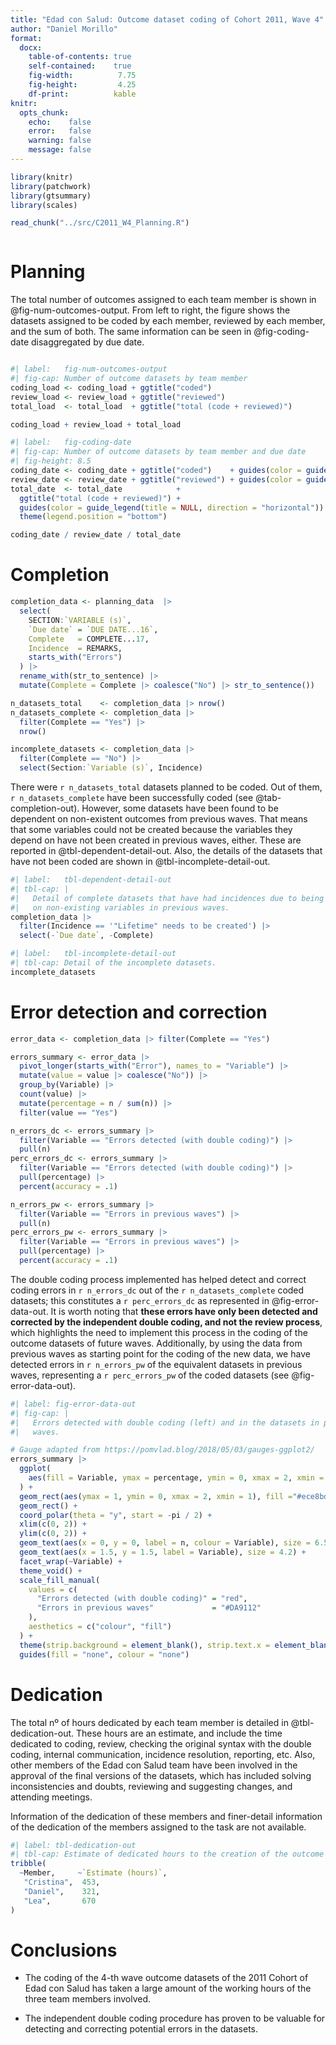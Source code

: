 ```yaml
---
title: "Edad con Salud: Outcome dataset coding of Cohort 2011, Wave 4"
author: "Daniel Morillo"
format:
  docx:
    table-of-contents: true
    self-contained:    true
    fig-width:          7.75
    fig-height:         4.25
    df-print:          kable
knitr:
  opts_chunk:
    echo:    false
    error:   false
    warning: false
    message: false
---
```


```r
library(knitr)
library(patchwork)
library(gtsummary)
library(scales)
```

```r
read_chunk("../src/C2011_W4_Planning.R")
```

```r
```

# Planning

The total number of outcomes assigned to each team member is shown in
@fig-num-outcomes-output. From left to right, the figure shows the datasets
assigned to be coded by each member, reviewed by each member, and the sum of
both. The same information can be seen in @fig-coding-date disaggregated by due
date.

```r
```

```r
#| label:   fig-num-outcomes-output
#| fig-cap: Number of outcome datasets by team member
coding_load <- coding_load + ggtitle("coded")
review_load <- review_load + ggtitle("reviewed")
total_load  <- total_load  + ggtitle("total (code + reviewed)")

coding_load + review_load + total_load
```

```r
#| label:   fig-coding-date
#| fig-cap: Number of outcome datasets by team member and due date
#| fig-height: 8.5
coding_date <- coding_date + ggtitle("coded")    + guides(color = guide_none())
review_date <- review_date + ggtitle("reviewed") + guides(color = guide_none())
total_date  <- total_date            +
  ggtitle("total (code + reviewed)") +
  guides(color = guide_legend(title = NULL, direction = "horizontal")) +
  theme(legend.position = "bottom")

coding_date / review_date / total_date
```

# Completion

```r
completion_data <- planning_data  |>
  select(
    SECTION:`VARIABLE (s)`,
    `Due date` = `DUE DATE...16`,
    Complete   = COMPLETE...17,
    Incidence  = REMARKS,
    starts_with("Errors")
  ) |>
  rename_with(str_to_sentence) |>
  mutate(Complete = Complete |> coalesce("No") |> str_to_sentence())

n_datasets_total    <- completion_data |> nrow()
n_datasets_complete <- completion_data |>
  filter(Complete == "Yes") |>
  nrow()

incomplete_datasets <- completion_data |>
  filter(Complete == "No") |>
  select(Section:`Variable (s)`, Incidence)
```

There were `r n_datasets_total` datasets planned to be coded. Out of them,
`r n_datasets_complete` have been successfully coded (see @tab-completion-out).
However, some datasets have been found to be dependent on non-existent outcomes
from previous waves. That means that some variables could not be created because
the variables they depend on have not been created in previous waves, either.
These are reported in @tbl-dependent-detail-out. Also, the details of the
datasets that have not been coded are shown in @tbl-incomplete-detail-out.

```r
#| label:   tbl-dependent-detail-out
#| tbl-cap: |
#|   Detail of complete datasets that have had incidences due to being dependent
#|   on non-existing variables in previous waves.
completion_data |>
  filter(Incidence == '"Lifetime" needs to be created') |>
  select(-`Due date`, -Complete)
```

```r
#| label:   tbl-incomplete-detail-out
#| tbl-cap: Detail of the incomplete datasets.
incomplete_datasets
```

# Error detection and correction

```r
error_data <- completion_data |> filter(Complete == "Yes")

errors_summary <- error_data |>
  pivot_longer(starts_with("Error"), names_to = "Variable") |>
  mutate(value = value |> coalesce("No")) |>
  group_by(Variable) |>
  count(value) |>
  mutate(percentage = n / sum(n)) |>
  filter(value == "Yes")

n_errors_dc <- errors_summary |>
  filter(Variable == "Errors detected (with double coding)") |>
  pull(n)
perc_errors_dc <- errors_summary |>
  filter(Variable == "Errors detected (with double coding)") |>
  pull(percentage) |>
  percent(accuracy = .1)

n_errors_pw <- errors_summary |>
  filter(Variable == "Errors in previous waves") |>
  pull(n)
perc_errors_pw <- errors_summary |>
  filter(Variable == "Errors in previous waves") |>
  pull(percentage) |>
  percent(accuracy = .1)

```

The double coding process implemented has helped detect and correct coding
errors in `r n_errors_dc` out of the `r n_datasets_complete` coded datasets;
this constitutes a `r perc_errors_dc` as represented in @fig-error-data-out.
It is worth noting that **these errors have only been detected and corrected by
the independent double coding, and not the review process**, which highlights
the need to implement this process in the coding of the outcome datasets of
future waves. Additionally, by using the data from previous waves as starting
point for the coding of the new data, we have detected errors in `r n_errors_pw`
of the equivalent datasets in previous waves, representing a `r perc_errors_pw`
of the coded datasets (see @fig-error-data-out).

```r
#| label: fig-error-data-out
#| fig-cap: |
#|   Errors detected with double coding (left) and in the datasets in previous
#|   waves.

# Gauge adapted from https://pomvlad.blog/2018/05/03/gauges-ggplot2/
errors_summary |>
  ggplot(
    aes(fill = Variable, ymax = percentage, ymin = 0, xmax = 2, xmin = 1)
  ) +
  geom_rect(aes(ymax = 1, ymin = 0, xmax = 2, xmin = 1), fill ="#ece8bd") +
  geom_rect() + 
  coord_polar(theta = "y", start = -pi / 2) +
  xlim(c(0, 2)) +
  ylim(c(0, 2)) +
  geom_text(aes(x = 0, y = 0, label = n, colour = Variable), size = 6.5) +
  geom_text(aes(x = 1.5, y = 1.5, label = Variable), size = 4.2) +
  facet_wrap(~Variable) +
  theme_void() +
  scale_fill_manual(
    values = c(
      "Errors detected (with double coding)" = "red",
      "Errors in previous waves"             = "#DA9112"
    ),
    aesthetics = c("colour", "fill")
  ) +
  theme(strip.background = element_blank(), strip.text.x = element_blank()) +
  guides(fill = "none", colour = "none")
```

# Dedication

The total nº of hours dedicated by each team member is detailed in
@tbl-dedication-out. These hours are an estimate, and include the time dedicated
to coding, review, checking the original syntax with the double coding, internal
communication, incidence resolution, reporting, etc. Also, other members of the
Edad con Salud team have been involved in the approval of the final versions of
the datasets, which has included solving inconsistencies and doubts, reviewing
and suggesting changes, and attending meetings.

Information of the dedication of these members and finer-detail information of
the dedication of the members assigned to the task are not available.

```r
#| label: tbl-dedication-out
#| tbl-cap: Estimate of dedicated hours to the creation of the outcome datasets
tribble(
  ~Member,     ~`Estimate (hours)`,
   "Cristina",  453,
   "Daniel",    321,
   "Lea",       670
)
```

# Conclusions

* The coding of the 4-th wave outcome datasets of the 2011 Cohort of Edad con
Salud has taken a large amount of the working hours of the three team members
involved.

* The independent double coding procedure has proven to be valuable for
detecting and correcting potential errors in the datasets.
